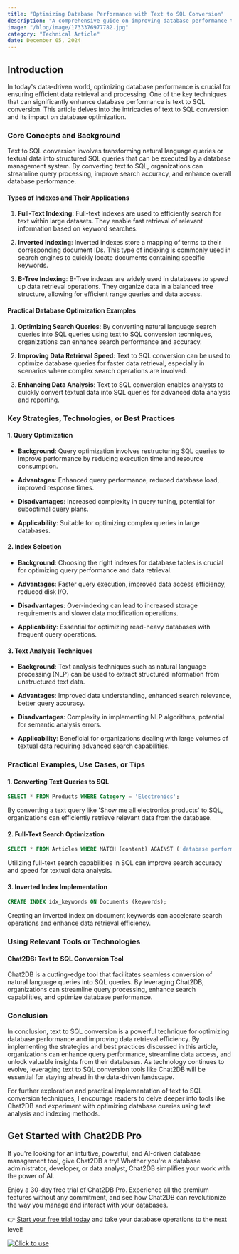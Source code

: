 ```yaml
---
title: "Optimizing Database Performance with Text to SQL Conversion"
description: "A comprehensive guide on improving database performance through text to SQL conversion techniques."
image: "/blog/image/1733376977782.jpg"
category: "Technical Article"
date: December 05, 2024
---
```


## Introduction

In today's data-driven world, optimizing database performance is crucial for ensuring efficient data retrieval and processing. One of the key techniques that can significantly enhance database performance is text to SQL conversion. This article delves into the intricacies of text to SQL conversion and its impact on database optimization.

### Core Concepts and Background

Text to SQL conversion involves transforming natural language queries or textual data into structured SQL queries that can be executed by a database management system. By converting text to SQL, organizations can streamline query processing, improve search accuracy, and enhance overall database performance.

#### Types of Indexes and Their Applications

1. **Full-Text Indexing**: Full-text indexes are used to efficiently search for text within large datasets. They enable fast retrieval of relevant information based on keyword searches.

2. **Inverted Indexing**: Inverted indexes store a mapping of terms to their corresponding document IDs. This type of indexing is commonly used in search engines to quickly locate documents containing specific keywords.

3. **B-Tree Indexing**: B-Tree indexes are widely used in databases to speed up data retrieval operations. They organize data in a balanced tree structure, allowing for efficient range queries and data access.

#### Practical Database Optimization Examples

1. **Optimizing Search Queries**: By converting natural language search queries into SQL queries using text to SQL conversion techniques, organizations can enhance search performance and accuracy.

2. **Improving Data Retrieval Speed**: Text to SQL conversion can be used to optimize database queries for faster data retrieval, especially in scenarios where complex search operations are involved.

3. **Enhancing Data Analysis**: Text to SQL conversion enables analysts to quickly convert textual data into SQL queries for advanced data analysis and reporting.

### Key Strategies, Technologies, or Best Practices

#### 1. Query Optimization

- **Background**: Query optimization involves restructuring SQL queries to improve performance by reducing execution time and resource consumption.

- **Advantages**: Enhanced query performance, reduced database load, improved response times.

- **Disadvantages**: Increased complexity in query tuning, potential for suboptimal query plans.

- **Applicability**: Suitable for optimizing complex queries in large databases.

#### 2. Index Selection

- **Background**: Choosing the right indexes for database tables is crucial for optimizing query performance and data retrieval.

- **Advantages**: Faster query execution, improved data access efficiency, reduced disk I/O.

- **Disadvantages**: Over-indexing can lead to increased storage requirements and slower data modification operations.

- **Applicability**: Essential for optimizing read-heavy databases with frequent query operations.

#### 3. Text Analysis Techniques

- **Background**: Text analysis techniques such as natural language processing (NLP) can be used to extract structured information from unstructured text data.

- **Advantages**: Improved data understanding, enhanced search relevance, better query accuracy.

- **Disadvantages**: Complexity in implementing NLP algorithms, potential for semantic analysis errors.

- **Applicability**: Beneficial for organizations dealing with large volumes of textual data requiring advanced search capabilities.

### Practical Examples, Use Cases, or Tips

#### 1. Converting Text Queries to SQL

```sql
SELECT * FROM Products WHERE Category = 'Electronics';
```

By converting a text query like 'Show me all electronics products' to SQL, organizations can efficiently retrieve relevant data from the database.

#### 2. Full-Text Search Optimization

```sql
SELECT * FROM Articles WHERE MATCH (content) AGAINST ('database performance optimization');
```

Utilizing full-text search capabilities in SQL can improve search accuracy and speed for textual data analysis.

#### 3. Inverted Index Implementation

```sql
CREATE INDEX idx_keywords ON Documents (keywords);
```

Creating an inverted index on document keywords can accelerate search operations and enhance data retrieval efficiency.

### Using Relevant Tools or Technologies

#### Chat2DB: Text to SQL Conversion Tool

Chat2DB is a cutting-edge tool that facilitates seamless conversion of natural language queries into SQL queries. By leveraging Chat2DB, organizations can streamline query processing, enhance search capabilities, and optimize database performance.

### Conclusion

In conclusion, text to SQL conversion is a powerful technique for optimizing database performance and improving data retrieval efficiency. By implementing the strategies and best practices discussed in this article, organizations can enhance query performance, streamline data access, and unlock valuable insights from their databases. As technology continues to evolve, leveraging text to SQL conversion tools like Chat2DB will be essential for staying ahead in the data-driven landscape.

For further exploration and practical implementation of text to SQL conversion techniques, I encourage readers to delve deeper into tools like Chat2DB and experiment with optimizing database queries using text analysis and indexing methods.

## Get Started with Chat2DB Pro

If you're looking for an intuitive, powerful, and AI-driven database management tool, give Chat2DB a try! Whether you're a database administrator, developer, or data analyst, Chat2DB simplifies your work with the power of AI.

Enjoy a 30-day free trial of Chat2DB Pro. Experience all the premium features without any commitment, and see how Chat2DB can revolutionize the way you manage and interact with your databases.

👉 [Start your free trial today](https://chat2db.ai/pricing) and take your database operations to the next level!


[![Click to use](/image/blog/bg/chat2db.jpg)](https://chat2db.ai)
